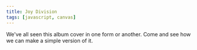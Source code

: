 ```yaml
---
title: Joy Division
tags: [javascript, canvas]
---
```



We've all seen this album cover in one form or another. Come and see how we can make a simple version of it.

<JoyDivision client:load />